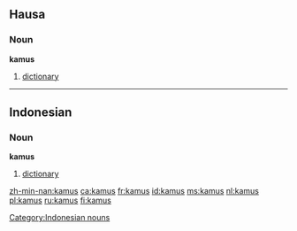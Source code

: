 ==Hausa==
===Noun===
'''kamus'''
# [[dictionary]]

----

==Indonesian==
===Noun===
'''kamus'''
# [[dictionary]]

[[Category:Indonesian nouns]]

[[zh-min-nan:kamus]]
[[ca:kamus]]
[[fr:kamus]]
[[id:kamus]]
[[ms:kamus]]
[[nl:kamus]]
[[pl:kamus]]
[[ru:kamus]]
[[fi:kamus]]